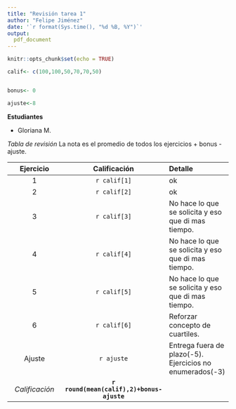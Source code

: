 ```yaml
---
title: "Revisión tarea 1"
author: "Felipe Jiménez"
date: '`r format(Sys.time(), "%d %B, %Y")`'
output: 
  pdf_document
---
```

  
```r
knitr::opts_chunk$set(echo = TRUE)
```



```r

calif<- c(100,100,50,70,70,50)


bonus<- 0

ajuste<-8

```

**Estudiantes**
  
- Gloriana M.

*Tabla de revisión* La nota es el promedio de todos los ejercicios + bonus - ajuste.
  
  | Ejercicio      | Calificación | Detalle     |
  | :----:        |    :----:   |          :--- |
  | 1     | `r calif[1]`       | ok  |
  | 2 | `r calif[2]`      | ok     |
  | 3  | `r calif[3]`    | No hace lo que se solicita y eso que di mas tiempo.  |
  | 4 | `r calif[4]`      | No hace lo que se solicita y eso que di mas tiempo.   |
  | 5     | `r calif[5]`       | No hace lo que se solicita y eso que di mas tiempo.   |
  | 6     | `r calif[6]`       | Reforzar concepto de cuartiles.   |
  | Ajuste  | `r ajuste `      | Entrega fuera de plazo(-5). Ejercicios no enumerados(-3)   |
  | *Calificación*  | **`r round(mean(calif),2)+bonus-ajuste `**      |      |
  
  
  
